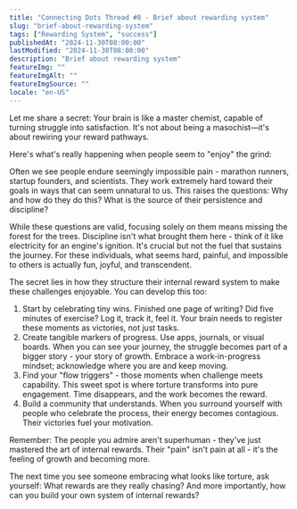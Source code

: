```yaml
---
title: "Connecting Dots Thread #8 - Brief about rewarding system"
slug: "brief-about-rewarding-system"
tags: ["Rewarding System", "success"]
publishedAt: "2024-11-30T08:00:00"
lastModified: "2024-11-30T08:00:00"
description: "Brief about rewarding system"
featureImg: ""
featureImgAlt: ""
featureImgSource: ""
locale: "en-US"
---
```


Let me share a secret: Your brain is like a master chemist, capable of turning struggle into satisfaction. It's not about being a masochist—it's about rewiring your reward pathways.

Here's what's really happening when people seem to "enjoy" the grind:

Often we see people endure seemingly impossible pain - marathon runners, startup founders, and scientists. They work extremely hard toward their goals in ways that can seem unnatural to us. This raises the questions: Why and how do they do this? What is the source of their persistence and discipline?

While these questions are valid, focusing solely on them means missing the forest for the trees. Discipline isn't what brought them here - think of it like electricity for an engine's ignition. It's crucial but not the fuel that sustains the journey. For these individuals, what seems hard, painful, and impossible to others is actually fun, joyful, and transcendent.

The secret lies in how they structure their internal reward system to make these challenges enjoyable. You can develop this too:

1. Start by celebrating tiny wins. Finished one page of writing? Did five minutes of exercise? Log it, track it, feel it. Your brain needs to register these moments as victories, not just tasks.
2. Create tangible markers of progress. Use apps, journals, or visual boards. When you can see your journey, the struggle becomes part of a bigger story - your story of growth. Embrace a work-in-progress mindset; acknowledge where you are and keep moving.
3. Find your "flow triggers" - those moments when challenge meets capability. This sweet spot is where torture transforms into pure engagement. Time disappears, and the work becomes the reward.
4. Build a community that understands. When you surround yourself with people who celebrate the process, their energy becomes contagious. Their victories fuel your motivation.

Remember: The people you admire aren't superhuman - they've just mastered the art of internal rewards. Their "pain" isn't pain at all - it's the feeling of growth and becoming more.

The next time you see someone embracing what looks like torture, ask yourself: What rewards are they really chasing? And more importantly, how can you build your own system of internal rewards?